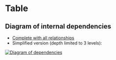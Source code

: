 
<Meta title="Develop/Packages/Table" />

# Table

## Diagram of internal dependencies

* [Complete with all relationships](./images/depcruise-extended-genesys-ui-table.svg)
* Simplified version (depth limited to 3 levels):

[![Diagram of dependencies](./images/depcruise-simple-genesys-ui-table.svg)](./images/depcruise-simple-genesys-ui-table.svg)

